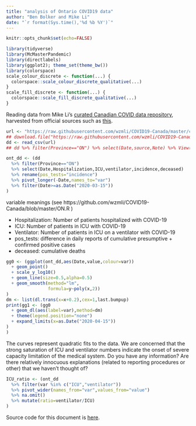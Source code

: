 ```yaml
---
title: "analysis of Ontario COVID19 data"
author: "Ben Bolker and Mike Li"
date: "`r format(Sys.time(),'%d %b %Y')`"
---
```


```r
knitr::opts_chunk$set(echo=FALSE)
```

```r
library(tidyverse)
library(McMasterPandemic)
library(directlabels)
library(ggplot2); theme_set(theme_bw())
library(colorspace)
scale_colour_discrete <- function(...) {
  colorspace::scale_colour_discrete_qualitative(...)
}
scale_fill_discrete <- function(...) {
  colorspace::scale_fill_discrete_qualitative(...)
}
```

Reading data from Mike Li's [curated Canadian COVID data repository](https://github.com/wzmli/COVID19-Canada),
harvested from official sources such as [this](https://www.ontario.ca/page/2019-novel-coronavirus#section-0).

```r
url <- "https://raw.githubusercontent.com/wzmli/COVID19-Canada/master/clean.Rout.csv"
## download.file("https://raw.githubusercontent.com/wzmli/COVID19-Canada/master/clean.Rout.csv", dest="today.csv")
dd <- read_csv(url)
## dd %>% filter(Province=="ON") %>% select(Date,source,Note) %>% View()

ont_dd <- (dd
  %>% filter(Province=="ON")
  %>% select(Date,Hospitalization,ICU,ventilator,incidence,deceased)
  %>% rename(pos_tests="incidence")
  %>% pivot_longer(-Date,names_to="var")
  %>% filter(Date>=as.Date("2020-03-15"))
)
```

variable meanings (see https://github.com/wzmli/COVID19-Canada/blob/master/ON.R )

* Hospitalization: Number of patients hospitalized with COVID-19
* ICU: Number of patients in ICU with COVID-19
* Ventilator: Number of patients in ICU on a ventilator with COVID-19
* pos_tests: difference in daily reports of cumulative presumptive + confirmed positive cases
* deceased: cumulative deaths

```r
gg0 <- (ggplot(ont_dd,aes(Date,value,colour=var))
  + geom_point()
  + scale_y_log10()
  + geom_line(size=0.5,alpha=0.5)
  + geom_smooth(method="lm",
                formula=y~poly(x,2))
)
dm <- list(dl.trans(x=x+0.2),cex=1,last.bumpup)
print(gg1 <- (gg0
  + geom_dl(aes(label=var),method=dm)
  + theme(legend.position="none")
  + expand_limits(x=as.Date("2020-04-15"))
)
)
```

The curves represent quadratic fits to the data. We are concerned that the strong saturation of ICU and ventilator numbers indicate the onset of severe capacity limitation of the medical system. Do you have any information? Are there relatively innocuous explanations (related to reporting procedures or other) that we haven't thought of?

```r
ICU_ratio <- (ont_dd
  %>% filter(var %in% c("ICU","ventilator"))
  %>% pivot_wider(names_from="var",values_from="value")
  %>% na.omit()
  %>% mutate(ratio=ventilator/ICU)
)
```

Source code for this document is [here](https://github.com/bbolker/McMasterPandemic/blob/master/notes/ontario_ICU.Rmd).
